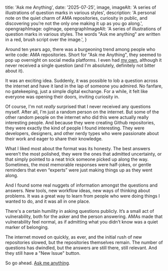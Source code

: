 
  title: 'Ask me Anything',
  date: '2025-07-25',
  image,
  imageAlt: 'A series of illustrations of question marks in various styles',
  description:
    'A personal note on the quiet charm of AMA repositories, curiosity in public, and discovering you’re not the only one making it up as you go along.',
  opengraphImage: ogImage,
  opengraphImageAlt:
    'A series of illustrations of question marks in various styles. The words "Ask me anything" are written in a red, brush script over the image.',
}

Around ten years ago, there was a burgeoning trend among people who write code: AMA repositories. Short for "Ask me Anything", they seemed to pop up overnight on social media platforms. I even had [my own](//github.com/molovo/ama), although it never received a single question (and I'm absolutely, definitely not bitter about it).

It was an exciting idea. Suddenly, it was possible to lob a question across the internet and have it land in the lap of someone you admired. No fanfare, no gatekeeping, just a simple digital exchange. For a while, it felt like everyone was opening their doors, inviting curiosity in.

Of course, I'm not _really_ surprised that I never received any questions myself. After all, I'm just a random person on the internet. But some of the other random people on the internet who did this were actually really interesting people. And because they were creating Github repositories, they were exactly the kind of people I found interesting. They were developers, designers, and other nerdy types who were passionate about their work and eager to share their knowledge.

What I liked most about the format was its honesty. The best answers weren’t the most polished, they were the ones that admitted uncertainty, or that simply pointed to a neat trick someone picked up along the way. Sometimes, the most memorable responses were half-jokes, or gentle reminders that even “experts” were just making things up as they went along.

And I found some real nuggets of information amongst the questions and answers. New tools, new workflow ideas, new ways of thinking about problems. It was a great way to learn from people who were doing things I wanted to do, and it was all in one place.

There's a certain humility in asking questions publicly. It’s a small act of vulnerability, both for the asker and the person answering. AMAs made that vulnerability feel normal, as if admitting what you didn’t know was a quiet marker of belonging.

The internet moved on quickly, as ever, and the initial rush of new repositories slowed, but the repositories themselves remain. The number of questions has dwindled, but the answers are still there, still relevant. And they still have a "New Issue" button.

So go ahead. [Ask me anything](https://github.com/molovo/ama/issues/new).
